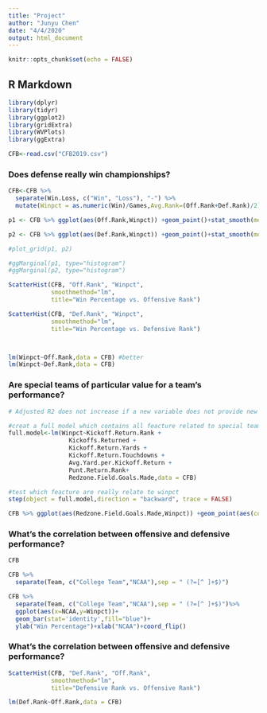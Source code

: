 ```yaml
---
title: "Project"
author: "Junyu Chen"
date: "4/4/2020"
output: html_document
---
```


```r
knitr::opts_chunk$set(echo = FALSE)
```

## R Markdown

```r
library(dplyr)
library(tidyr)
library(ggplot2)
library(gridExtra)
library(WVPlots)
library(ggExtra)

CFB<-read.csv("CFB2019.csv")
```

### Does defense really win championships?
```r
CFB<-CFB %>%
  separate(Win.Loss, c("Win", "Loss"), "-") %>%
  mutate(Winpct = as.numeric(Win)/Games,Avg.Rank=(Off.Rank+Def.Rank)/2)

p1 <- CFB %>% ggplot(aes(Off.Rank,Winpct)) +geom_point()+stat_smooth(method = lm)+labs(title = "Win Percentage vs. Offensive Rank")

p2 <- CFB %>% ggplot(aes(Def.Rank,Winpct)) +geom_point()+stat_smooth(method = lm)+labs(title = "Win Percentage vs. Defensive Rank")

#plot_grid(p1, p2)

#ggMarginal(p1, type="histogram")
#ggMarginal(p2, type="histogram")

ScatterHist(CFB, "Off.Rank", "Winpct",
            smoothmethod="lm",
            title="Win Percentage vs. Offensive Rank")

ScatterHist(CFB, "Def.Rank", "Winpct",
            smoothmethod="lm",
            title="Win Percentage vs. Defensive Rank")



lm(Winpct~Off.Rank,data = CFB) #better
lm(Winpct~Def.Rank,data = CFB)


```

### Are special teams of particular value for a team’s performance?
```r
# Adjusted R2 does not increase if a new variable does not provide new information or is completely unrelated. Hence, we could use adjusted R2 for model selection.

#creat a full model which contains all feacture related to special teams 
full.model<-lm(Winpct~Kickoff.Return.Rank + 
                 Kickoffs.Returned +
                 Kickoff.Return.Yards +
                 Kickoff.Return.Touchdowns +
                 Avg.Yard.per.Kickoff.Return +
                 Punt.Return.Rank+ 
                 Redzone.Field.Goals.Made,data = CFB)

#test which feacture are really relate to winpct 
step(object = full.model,direction = "backward", trace = FALSE)

CFB %>% ggplot(aes(Redzone.Field.Goals.Made,Winpct)) +geom_point(aes(color=Kickoffs.Returned,size=Kickoff.Return.Yards))+stat_smooth(method = lm)
```


### What’s the correlation between offensive and defensive performance?
```r
CFB

CFB %>% 
  separate(Team, c("College Team","NCAA"),sep = " (?=[^ ]+$)") 
```

```r
CFB %>% 
  separate(Team, c("College Team","NCAA"),sep = " (?=[^ ]+$)")%>%
  ggplot(aes(x=NCAA,y=Winpct))+
  geom_bar(stat='identity',fill="blue")+
  ylab("Win Percentage")+xlab("NCAA")+coord_flip()
```

### What’s the correlation between offensive and defensive performance?
```r
ScatterHist(CFB, "Def.Rank", "Off.Rank",
            smoothmethod="lm",
            title="Defensive Rank vs. Offensive Rank")

lm(Def.Rank~Off.Rank,data = CFB)
```

